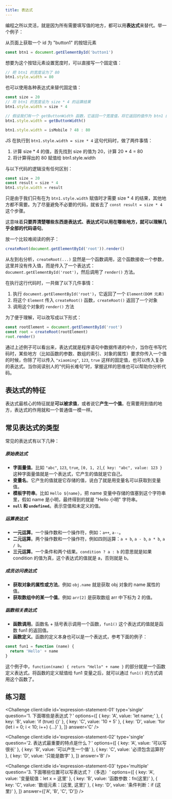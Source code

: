 ---
title: 表达式
---


编程之所以灵活，就是因为所有需要填写值的地方，都可以用**表达式**来替代。举一个例子：

从页面上获取一个 id 为 "button1" 的按钮元素

```js
const btn1 = document.getElementById('button1')
```

想要为这个按钮元素设置宽度时，可以直接写一个固定值：

```js
// 把 btn1 的宽度设为了 80
btn1.style.width = 80
```

也可以使用各种表达式来替代固定值：

```js
const size = 20
// 将 btn1 的宽度设为 size * 4 的运算结果
btn1.style.width = size * 4

// 假设我们有一个 getButtonWidth 函数，它返回一个宽度值，将它返回的值作为 btn1 的宽度
btn1.style.width = getButtonWidth()

btn1.style.width = isMobile ? 48 : 80
```

JS 在执行到 `btn1.style.width = size * 4` 这句代码时，做了两件事情：

1. 计算 size \* 4 的值，首先找到 size 的值为 20，计算 20 \* 4 = 80
2. 将计算得出的 80 赋值给 btn1.style.width

与以下代码的逻辑没有任何区别：

```js
const size = 20
const result = size * 4
btn1.style.width = result
```

只是由于我们只有在为 `btn1.style.width` 赋值时才需要 size \* 4 的结果，其他地方都不需要。为了尽量避免不必要的代码，就省去了 `const result = size * 4` 这个步骤。

这意味着**只要弄清楚哪些东西是表达式、表达式可以用在哪些地方，就可以理解几乎全部的代码语句**。

放一个比较难阅读的例子：

```js
createRoot(document.getElementById('root')).render()
```

从左到右分析，`createRoot(...)` 显然是一个函数调用，这个函数接收一个参数，这里并没有传入值，而是传入了一个表达式：`document.getElementById('root')`，然后调用了 `render()` 方法。

在执行这行代码时，一共做了以下几件事情：

1. 执行 `document.getElementById('root')`，它返回了一个 `Element(DOM 元素)`
2. 将这个 `Element` 传入 `createRoot()` 函数，`createRoot()` 返回了一个对象
3. 调用这个对象的 `render()` 方法

为了便于理解，可以改写成以下形式：

```js
const rootElement = document.getElementById('root')
const root = createRoot(rootElement)
root.render()
```

通过上述例子可以看出来，表达式就是程序语句中数据传递的中介，当你在书写代码时，某些地方（比如函数的参数、数组的索引、对象的属性）要求你传入一个值的时候，你除了可以传入 `"xiaoming"`, `123`, `true` 这样的固定值，也可以传入复杂的表达式。当你阅读别人的“代码长难句”时，掌握这样的思维也可以帮助你分析代码。

## 表达式的特征

表达式最核心的特征就是**可以被求值**，或者说它**产生一个值**。在需要用到值的地方，表达式的作用就和一个普通值一模一样。

## 常见表达式的类型

常见的表达式有以下几种：

##### 原始表达式

- **字面量值**。比如 `"abc"`, `123`, `true`, `[0, 1, 2]`,`{ key: "abc", value: 123 }` 这种字面量值就是一个表达式，它产生的值就是它自己。
- **变量名**。它产生的值就是它存储的值，说白了就是用变量名可以获取到变量值。
- **模板字符串**。比如 `Hello ${name}`，把 name 变量中存储的值塞到这个字符串里，假如 name 是小明，最终得到的就是 "Hello 小明" 字符串。
- **`null` 和 `undefined`**。表示空值和未定义的值。

##### 运算表达式

- **一元运算**。一个操作数和一个操作符，例如：`a++`, `a--`。
- **二元运算**。两个操作数和一个操作符，例如四则运算：`a + b`, `a - b`, `a * b`, `a / b`。
- **三元运算**。一个条件和两个结果。`condition ? a : b` 的意思就是如果 condition 的值为真，这个表达式的值就是 a，否则就是 b。

##### 成员访问表达式

- **获取对象的属性或方法**。例如 `obj.name` 就是获取 obj 对象的 name 属性的值。
- **获取数组中的某一个值**。例如 `arr[2]` 是获取数组 arr 中下标为 2 的值。

##### 函数相关表达式

- **函数调用**。函数名 + 括号表示调用一个函数，`fun1()` 这个表达式的值就是函数 fun1 的返回值。
- **函数定义**<Badge text='重点' variant='danger' />。函数的定义本身也可以是一个表达式，参考下面的例子：

```js
const fun1 = function (name) {
  return 'Hello' + name
}
```

这个例子中，`function(name) { return "Hello" + name }` 的部分就是一个函数定义表达式。将函数的定义赋值给 fun1 变量之后，就可以通过 `fun1()` 的方式调用这个函数了。

## 练习题

<Challenge
  client:idle
  id='expression-statement-01'
  type='single'
  question='1. 下面哪些是表达式？'
  options={[
    { key: 'A', value: 'let name;' },
    { key: 'B', value: 'if (true) {}' },
    { key: 'C', value: '10 + 5' },
    { key: 'D', value: 'for (let i = 0; i < 10; i++) {...}' },
  ]}
  answer='C'
/>

<Challenge
  client:idle
  id='expression-statement-02'
  type='single'
  question='2. 表达式最重要的特点是什么？'
  options={[
    { key: 'A', value: '可以写很长' },
    { key: 'B', value: '可以产生一个值' },
    { key: 'C', value: '必须包含运算符' },
    { key: 'D', value: '只能是数字' },
  ]}
  answer='B'
/>

<Challenge
  client:idle
  id='expression-statement-03'
  type='multiple'
  question='3. 下面哪些位置可以写表达式？（多选）'
  options={[
    { key: 'A', value: '变量赋值：let x = 这里' },
    { key: 'B', value: '函数参数：fn(这里)' },
    { key: 'C', value: '数组元素：[这里, 这里]' },
    { key: 'D', value: '条件判断：if (这里)' },
  ]}
  answer={['A', 'B', 'C', 'D']}
/>
